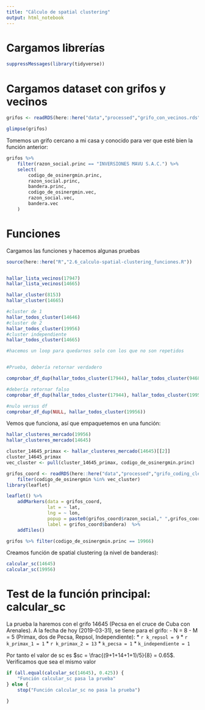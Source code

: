 ```yaml
---
title: "Cálculo de spatial clustering"
output: html_notebook
---
```


# Cargamos librerías 

```r
suppressMessages(library(tidyverse))
```

# Cargamos dataset con grifos y vecinos 

```r
grifos <- readRDS(here::here("data","processed","grifo_con_vecinos.rds"))

glimpse(grifos)
```

Tomemos un grifo cercano a mi casa y conocido para ver que esté bien la función anterior:

```r
grifos %>%
    filter(razon_social.princ == "INVERSIONES MAVU S.A.C.") %>%
    select(
        codigo_de_osinergmin.princ,
        razon_social.princ,
        bandera.princ,
        codigo_de_osinergmin.vec,
        razon_social.vec,
        bandera.vec
    )
```


# Funciones

Cargamos las funciones y hacemos algunas pruebas
```r

source(here::here("R","2.6_calculo-spatial-clustering_funciones.R"))


hallar_lista_vecinos(17947)
hallar_lista_vecinos(14665)
```


```r


hallar_cluster(8153)
hallar_cluster(14665)

```

```r


#cluster de 1
hallar_todos_cluster(14646)
#cluster de 2 
hallar_todos_cluster(19956)
#cluster independiente
hallar_todos_cluster(14665)


```

```r
#hacemos un loop para quedarnos solo con los que no son repetidos


#Prueba, debería retornar verdadero

comprobar_df_dup(hallar_todos_cluster(17944), hallar_todos_cluster(94684))

#debería retornar falso
comprobar_df_dup(hallar_todos_cluster(17944), hallar_todos_cluster(19956))

#nulo versus df
comprobar_df_dup(NULL, hallar_todos_cluster(19956))


```


Vemos que funciona, así que empaquetemos en una función:

```r



hallar_clusteres_mercado(19956)
hallar_clusteres_mercado(14645)

```

```r
cluster_14645_primax <- hallar_clusteres_mercado(14645)[[2]]
cluster_14645_primax
vec_cluster <- pull(cluster_14645_primax, codigo_de_osinergmin.princ)

grifos_coord <- readRDS(here::here("data","processed","grifo_coding_clean.rds")) %>% 
    filter(codigo_de_osinergmin %in% vec_cluster)
library(leaflet)

leaflet() %>%
    addMarkers(data = grifos_coord, 
               lat = ~ lat, 
               lng = ~ lon, 
               popup = paste0(grifos_coord$razon_social," ",grifos_coord$codigo_de_osinergmin),
               label = grifos_coord$bandera)  %>%
    addTiles()

grifos %>% filter(codigo_de_osinergmin.princ == 19966)
```

Creamos función de spatial clustering (a nivel de banderas):

```r


calcular_sc(14645)
calcular_sc(19956)

```

# Test de la función principal: calcular_sc

La prueba la haremos con el grifo 14645 (Pecsa en el cruce de Cuba con Arenales). A la fecha de hoy (2019-03-31), se tiene para el grifo:
- N = 8
- M = 5 (Primax, dos de Pecsa, Repsol, Independiente):
    * `r k_repsol = 9`
    * `r k_primax_1 = 1`
    * `r k_primax_2 = 13`
    * `k_pecsa = 1`
    * `k_independiente = 1`
    
Por tanto el valor de sc es $sc = \frac{(9+1+14+1+1)/5}{8} = 0.65$. Verificamos que sea el mismo valor

```r
if (all.equal(calcular_sc(14645), 0.425)) {
    "Función calcular_sc pasa la prueba"
} else {
    stop("Función calcular_sc no pasa la prueba")

}
```

